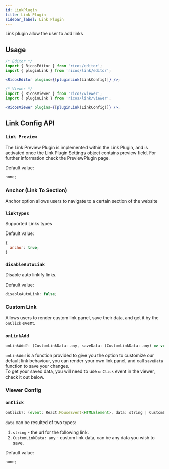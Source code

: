 ```yaml
---
id: LinkPlugin
title: Link Plugin
sidebar_label: Link Plugin
---
```



Link plugin allow the user to add links

<div id="top-section" className="card">
  <RicosEditorWithMobile
    content={createContent('Add Link to your favorite website')}
    placeholder={'Type here!'}
    plugins={[
      pluginLink({
        linkTypes: { anchor: false },
      }),
    ]}
  />
</div>

## Usage

```jsx
/* Editor */
import { RicosEditor } from 'ricos/editor';
import { pluginLink } from 'ricos/link/editor';

<RicosEditor plugins={[pluginLink(LinkConfig)]} />;

/* Viewer */
import { RicosViewer } from 'ricos/viewer';
import { pluginLink } from 'ricos/link/viewer';

<RicosViewer plugins={[pluginLink(LinkConfig)]} />;
```

## Link Config API

### `Link Preview`

The Link Preview Plugin is implemented within the Link Plugin,
and is activated once the Link Plugin Settings object contains preview field.
For further information check the PreviewPlugin page.

Default value:

```jsx
none;
```

### Anchor (Link To Section)

Anchor option allows users to navigate to a certain section of the website

<div className="card">
  <RicosEditorWithMobile
    content={createContent(`Try it yourself, add new lines and use the link to section option. 
Make sure you link only to the lines you created`)}
    placeholder={'Type here!'}
    plugins={[pluginLink()]}
  />
</div>

### `linkTypes`

Supported Links types

Default value:

```jsx
{
  anchor: true;
}
```

### `disableAutoLink`

Disable auto linkify links.

Default value:

```jsx
disableAutoLink: false;
```

### Custom Link

Allows users to render custom link panel, save their data, and get it by the `onClick` event.

### `onLinkAdd`

```jsx
onLinkAdd?: (CustomLinkData: any, saveData: (CustomLinkData: any) => void ) => void
```

`onLinkAdd` is a function provided to give you the option to customize our default link behaviour,
you can render your own link panel, and call `saveData` function to save your changes.<br />
To get your saved data, you will need to use `onClick` event in the viewer, check it out below.<br />

### Viewer Config

### `onClick`

```jsx
onClick?: (event: React.MouseEvent<HTMLElement>, data: string | CustomLinkData) => void;
```

`data` can be resulted of two types:

1. `string` - the url for the following link.
2. `CustomLinkData: any` - custom link data, can be any data you wish to save.

Default value:

```jsx
none;
```
